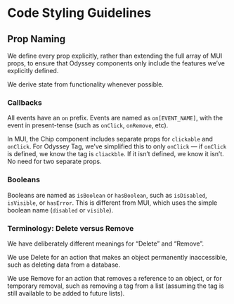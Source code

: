 
<Meta title="Contributing/Code Styling Guidelines" />

# Code Styling Guidelines

## Prop Naming

We define every prop explicitly, rather than extending the full array of MUI props, to ensure that Odyssey components only include the features we’ve explicitly defined.

We derive state from functionality whenever possible.

### Callbacks

All events have an `on` prefix. Events are named as `on[EVENT_NAME]`, with the event in present-tense (such as `onClick`, `onRemove`, etc).

In MUI, the Chip component includes separate props for `clickable` and `onClick`. For Odyssey Tag, we’ve simplified this to only `onClick` — if `onClick` is defined, we know the tag is `cliackble`. If it isn’t defined, we know it isn’t. No need for two separate props.

### Booleans

Booleans are named as `isBoolean` or `hasBoolean`, such as `isDisabled`, `isVisible`, or `hasError`. This is different from MUI, which uses the simple boolean name (`disabled` or `visible`).

### Terminology: Delete versus Remove

We have deliberately different meanings for “Delete” and “Remove”.

We use Delete for an action that makes an object permanently inaccessible, such as deleting data from a database.

We use Remove for an action that removes a reference to an object, or for temporary removal, such as removing a tag from a list (assuming the tag is still available to be added to future lists).
